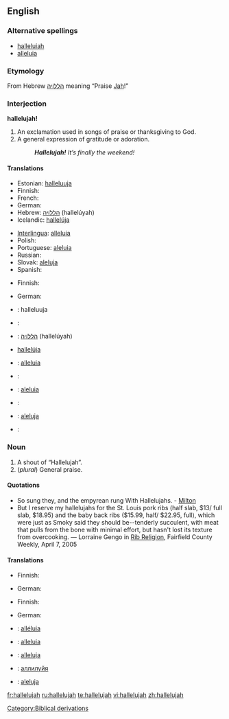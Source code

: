 ==English==

===Alternative spellings===
* [[halleluiah]]<!--I don't know this one...--><!-- It's older, I think, and more phonetic --dmh -->
* [[alleluia]]

===Etymology===
From Hebrew [[הללויה]] meaning “Praise [[Jah]]!”

===Interjection===
'''hallelujah!'''

# An exclamation used in songs of praise or thanksgiving to God.
# A general expression of gratitude or adoration.
#: '''''Hallelujah!''' It’s finally the weekend!''

====Translations====
{{trans-top|exclamation to praise the God}}
* Estonian: [[halleluuja]]
* Finnish: {{t+|fi|halleluja}}
* French: {{t+|fr|alléluia}}
* German: {{t+|de|Halleluja|n}}
* Hebrew: [[הללויה]] (hallelúyah)
* Icelandic: [[hallelúja]]
{{trans-mid}}
* [[Interlingua]]: [[alleluia#Interlingua|alleluia]]
* Polish: {{t-|pl|alleluja}}
* Portuguese: [[aleluia]]
* Russian: {{t+|ru|аллилуйя|sc=Cyrl}}
* Slovak: [[aleluja]]
* Spanish: {{t-|es|aleluya|f}}
{{trans-bottom}}

{{trans-top|general exclamation of gratitude}}
* Finnish: {{t+|fi|halleluja}}
{{trans-mid}}
* German: {{t+|de|Halleluja|n}}
{{trans-bottom}}

{{checktrans-top}}
* {{ttbc|Estonian}}: halleluuja
* {{ttbc|French}}: {{t+|fr|alléluia}}
* {{ttbc|Hebrew}}: [[הללויה]] (hallelúyah)
* {{ttbc|Icelandic}} [[hallelúja]]
* {{ttbc|Interlingua}}: [[alleluia#Interlingua|alleluia]]
* {{ttbc|Polish}}: {{t-|pl|alleluja}}
* {{ttbc|Portuguese}}: [[aleluia]]
* {{ttbc|Russian}}: {{t+|ru|аллилуйя|sc=Cyrl}}
* {{ttbc|Slovak}}: [[aleluja]]
* {{ttbc|Spanish}}: {{t-|es|aleluya|f}}
{{trans-bottom}}

===Noun===
{{en-noun}}

# A shout of “Hallelujah”.
# (''plural'') General praise.

====Quotations====
* So sung they, and the empyrean rung With Hallelujahs. - [[Milton]]
* But I reserve my hallelujahs for the St. Louis pork ribs (half slab, $13/ full slab, $18.95) and the baby back ribs ($15.99, half/ $22.95, full), which were just as Smoky said they should be--tenderly succulent, with meat that pulls from the bone with minimal effort, but hasn't lost its texture from overcooking. &mdash; Lorraine Gengo in [http://www.fairfieldweekly.com/gbase/Dining/content?oid=oid:106817 Rib Religion], Fairfield County Weekly, April 7, 2005

====Translations====
{{trans-top|shout of Hallelujah}}
* Finnish: {{t+|fi|halleluja}}
{{trans-mid}}
* German: {{t+|de|Halleluja|n}}
{{trans-bottom}}

{{trans-top|general praise}}
* Finnish: {{t-|fi|ylistys}}
{{trans-mid}}
* German: {{t+|de|Gott}} {{t+|de|sei}} {{t+|de|Dank}}
{{trans-bottom}}

{{checktrans-top}}
* {{ttbc|French}}: [[alléluia]]
* {{ttbc|Interlingua}}: [[alleluia#Interlingua|alleluia]]
{{checktrans-mid}}
* {{ttbc|Polish}}: [[alleluja]]
* {{ttbc|Russian}}: [[аллилуйя]]
* {{ttbc|Slovak}}: [[aleluja]]
{{checktrans-bottom}}

[[Category:Biblical derivations]]

[[fr:hallelujah]]
[[ru:hallelujah]]
[[te:hallelujah]]
[[vi:hallelujah]]
[[zh:hallelujah]]